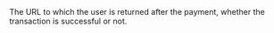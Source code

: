   
<ResponseField name="ReturnURL" type="string" >  
<MaxLength220Characters />    
The URL to which the user is returned after the payment, whether the transaction is successful or not.   
</ResponseField>